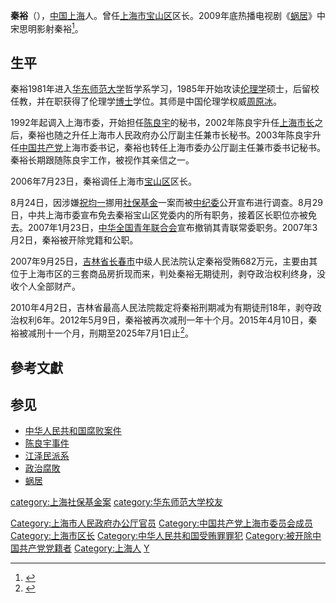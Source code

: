'''秦裕'''（{{bd|1964年|6月|catIdx=Q秦}}），[[中国|中国]][[上海|上海]]人。曾任[[上海市|上海市]][[宝山区_(上海市)|宝山区]]区长。2009年底热播电视剧《[[蜗居|蜗居]]》中宋思明影射秦裕<ref>{{Cite web|title=《蜗居》影射社保案？开发商原型是周正毅|url=http://house.21cn.com/news/bagua/2009/12/23/7212687.shtml|access-date=2022-03-16|date=2009-12-23|publisher=21CN.COM|archive-url=https://web.archive.org/web/20091231021855/http://house.21cn.com/news/bagua/2009/12/23/7212687.shtml|archive-date=2009-12-31|dead-url=yes}}</ref>。

==生平==
秦裕1981年进入[[华东师范大学|华东师范大学]]哲学系学习，1985年开始攻读[[伦理学|伦理学]]硕士，后留校任教，并在职获得了伦理学[[博士|博士]]学位。其师是中国伦理学权威[[周原冰|周原冰]]。

1992年起调入上海市委，开始担任[[陈良宇|陈良宇]]的秘书，2002年陈良宇升任[[上海市行政首長列表|上海市长]]之后，秦裕也随之升任上海市人民政府办公厅副主任兼市长秘书。2003年陈良宇升任[[中国共产党|中国共产党]]上海市委书记，秦裕也转任上海市委办公厅副主任兼市委书记秘书。秦裕长期跟随陈良宇工作，被视作其亲信之一。

2006年7月23日，秦裕调任上海市[[宝山区_(上海市)|宝山区]]区长。

8月24日，因涉嫌[[祝均一|祝均一]]挪用[[社會保障基金|社保基金]]一案而被[[中国共产党中央纪律检查委员会|中纪委]]公开宣布进行调查。8月29日，中共上海市委宣布免去秦裕宝山区党委内的所有职务，接着区长职位亦被免去。2007年1月23日，[[中华全国青年联合会|中华全国青年联合会]]宣布撤销其青联常委职务。2007年3月2日，秦裕被开除党籍和公职。

2007年9月25日，[[吉林省|吉林省]][[长春市|长春市]]中级人民法院认定秦裕受贿682万元，主要由其位于上海市区的三套商品房折现而来，判处秦裕无期徒刑，剥夺政治权利终身，没收个人全部财产。

2010年4月2日，吉林省最高人民法院裁定将秦裕刑期减为有期徒刑18年，剥夺政治权利6年。2012年5月9日，秦裕被再次减刑一年十个月。2015年4月10日，秦裕被减刑十一个月，刑期至2025年7月1日止<ref>{{cite news|website=news.sina.cn|url=https://news.sina.cn/gn/2016-05-01/detail-ifxrtztc3108670.d.html|title=上海原书记陈良宇秘书秦裕三获减刑|date=2016-05-01|deadurl=no|archiveurl=https://archive.ph/Sbuad|archivedate=2021-08-12}}</ref>。

==參考文獻==
{{Reflist}}

==参见==
*[[中华人民共和国腐败案件|中华人民共和国腐败案件]]
*[[陈良宇事件|陈良宇事件]]
*[[江泽民派系|江泽民派系]]
*[[政治腐敗|政治腐敗]]
*[[蜗居|蜗居]]

[[Category:上海市人民政府办公厅官员|Category:上海市人民政府办公厅官员]]
[[Category:中国共产党上海市委员会成员|Category:中国共产党上海市委员会成员]]
[[Category:上海市区长|Category:上海市区长]]
[[Category:中华人民共和国受贿罪罪犯|Category:中华人民共和国受贿罪罪犯]]
[[Category:被开除中国共产党党籍者|Category:被开除中国共产党党籍者]]
[[category:上海社保基金案|category:上海社保基金案]]
[[category:华东师范大学校友|category:华东师范大学校友]]
[[Category:上海人|Category:上海人]]
[[Category:秦姓|Y]]